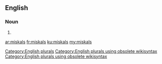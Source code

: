 ==English==

===Noun===
{{head|en}}

# {{plural of|miskal}}

[[Category:English plurals]][[Category:English plurals using obsolete wikisyntax]][[Category:English plurals using obsolete wikisyntax]]

[[ar:miskals]]
[[fr:miskals]]
[[ku:miskals]]
[[my:miskals]]